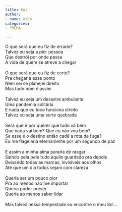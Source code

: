 ```yaml
---
title: Sol
author:
- name: Xico
categories:
- POEMA

---
```


| O que será que eu fiz de errado?
| Talvez eu seja a pior pessoa
| Que destrói por onde passa
| A vida de quem se atreve a chegar
| 
| O que será que eu fiz de certo?
| Pra chegar a esse ponto
| Nem sei se planejei direito
| Mas tudo bom é assim
| 
| Talvez eu seja um desastre ambulante
| Uma pandemia solitária 
| E nada que eu toco funciona direito
| Talvez eu seja uma sorte quebrada
| 
| Será que é por querer que tudo vá bem
| Que nada vai bem? Que eu não vou bem?
| Se esse é o destino então cadê a rota de fuga?
| Eu me flagelaria eternamente por um segundo de paz 
| 
| E assim a minha alma pararia de rasgar
| Saindo pela pele tudo aquilo guardado pra depois
| Deixando todas as marcas, invisíveis aos olhos
| Até que um dia todos vejam com clareza
| 
| Queria ser um pouco pior
| Pra ao menos não me importar
| Queria poder prever
| Queria ao menos saber lidar
| 
| Mas talvez nessa tempestade eu encontre o meu Sol…

<a href="https://instagram.com/xicoszn"><i class="bi bi-instagram"></i></a>

